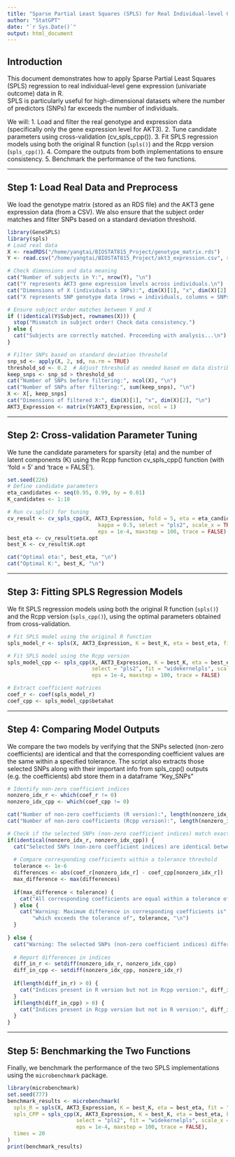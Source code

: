 ```yaml
---
title: "Sparse Partial Least Squares (SPLS) for Real Individual-level Gene Expression (Univariate Outcome) Data Analysis"
author: "StatGPT"
date: "`r Sys.Date()`"
output: html_document
---
```


## Introduction

This document demonstrates how to apply Sparse Partial Least Squares (SPLS) regression to real individual-level gene expression (univariate outcome) data in R.\
SPLS is particularly useful for high-dimensional datasets where the number of predictors (SNPs) far exceeds the number of individuals.

We will: 1. Load and filter the real genotype and expression data (specifically only the gene expression level for AKT3). 2. Tune candidate parameters using cross-validation (cv_spls_cpp()). 3. Fit SPLS regression models using both the original R function (`spls()`) and the Rcpp version (`spls_cpp()`). 4. Compare the outputs from both implementations to ensure consistency. 5. Benchmark the performance of the two functions.

------------------------------------------------------------------------

## Step 1: Load Real Data and Preprocess

We load the genotype matrix (stored as an RDS file) and the AKT3 gene expression data (from a CSV). We also ensure that the subject order matches and filter SNPs based on a standard deviation threshold.

```r
library(GeneSPLS)
library(spls)
# Load real data
X <- readRDS("/home/yangtai/BIOSTAT815_Project/genotype_matrix.rds")
Y <- read.csv("/home/yangtai/BIOSTAT815_Project/akt3_expression.csv", stringsAsFactors = FALSE)

# Check dimensions and data meaning
cat("Number of subjects in Y:", nrow(Y), "\n")
cat("Y represents AKT3 gene expression levels across individuals.\n")
cat("Dimensions of X (individuals x SNPs):", dim(X)[1], "x", dim(X)[2], "\n")
cat("X represents SNP genotype data (rows = individuals, columns = SNPs).\n")

# Ensure subject order matches between Y and X
if (!identical(Y$Subject, rownames(X))) {
  stop("Mismatch in subject order! Check data consistency.")
} else {
  cat("Subjects are correctly matched. Proceeding with analysis...\n")
}

# Filter SNPs based on standard deviation threshold
snp_sd <- apply(X, 2, sd, na.rm = TRUE)
threshold_sd <- 0.2  # Adjust threshold as needed based on data distribution
keep_snps <- snp_sd > threshold_sd
cat("Number of SNPs before filtering:", ncol(X), "\n")
cat("Number of SNPs after filtering:", sum(keep_snps), "\n")
X <- X[, keep_snps]
cat("Dimensions of filtered X:", dim(X)[1], "x", dim(X)[2], "\n")
AKT3_Expression <- matrix(Y$AKT3_Expression, ncol = 1)
```

------------------------------------------------------------------------

## Step 2: Cross-validation Parameter Tuning

We tune the candidate parameters for sparsity (eta) and the number of latent components (K) using the Rcpp function cv_spls_cpp() function (with 'fold = 5' and 'trace = FALSE').

```r
set.seed(226)
# Define candidate parameters
eta_candidates <- seq(0.95, 0.99, by = 0.01)
K_candidates <- 1:10

# Run cv.spls() for tuning
cv_result <- cv_spls_cpp(X, AKT3_Expression, fold = 5, eta = eta_candidates, K = K_candidates,
                             kappa = 0.5, select = "pls2", scale_x = TRUE, scale_y = FALSE,
                             eps = 1e-4, maxstep = 100, trace = FALSE)
best_eta <- cv_result$eta.opt
best_K <- cv_result$K.opt

cat("Optimal eta:", best_eta, "\n")
cat("Optimal K:", best_K, "\n")
```

------------------------------------------------------------------------

## Step 3: Fitting SPLS Regression Models

We fit SPLS regression models using both the original R function (`spls()`) and the Rcpp version (`spls_cpp()`), using the optimal parameters obtained from cross-validation.

```r
# Fit SPLS model using the original R function
spls_model_r <- spls(X, AKT3_Expression, K = best_K, eta = best_eta, fit = "widekernelpls")

# Fit SPLS model using the Rcpp version
spls_model_cpp <- spls_cpp(X, AKT3_Expression, K = best_K, eta = best_eta, kappa = 0.5, 
                           select = "pls2", fit = "widekernelpls", scale_x = TRUE, scale_y = FALSE,
                           eps = 1e-4, maxstep = 100, trace = FALSE)

# Extract coefficient matrices
coef_r <- coef(spls_model_r)
coef_cpp <- spls_model_cpp$betahat
```

------------------------------------------------------------------------

## Step 4: Comparing Model Outputs

We compare the two models by verifying that the SNPs selected (non-zero coefficients) are identical and that the corresponding coefficient values are the same within a specified tolerance. The script also extracts those selected SNPs along with their important info from spls_cpp() outputs (e.g. the coefficients) abd store them in a dataframe "Key_SNPs"

```r
# Identify non-zero coefficient indices
nonzero_idx_r <- which(coef_r != 0)
nonzero_idx_cpp <- which(coef_cpp != 0)

cat("Number of non-zero coefficients (R version):", length(nonzero_idx_r), "\n")
cat("Number of non-zero coefficients (Rcpp version):", length(nonzero_idx_cpp), "\n")

# Check if the selected SNPs (non-zero coefficient indices) match exactly
if(identical(nonzero_idx_r, nonzero_idx_cpp)) {
  cat("Selected SNPs (non-zero coefficient indices) are identical between the two models.\n")
  
  # Compare corresponding coefficients within a tolerance threshold
  tolerance <- 1e-6
  differences <- abs(coef_r[nonzero_idx_r] - coef_cpp[nonzero_idx_r])
  max_difference <- max(differences)
  
  if(max_difference < tolerance) {
    cat("All corresponding coefficients are equal within a tolerance of", tolerance, "\n")
  } else {
    cat("Warning: Maximum difference in corresponding coefficients is", max_difference,
        "which exceeds the tolerance of", tolerance, "\n")
  }
  
} else {
  cat("Warning: The selected SNPs (non-zero coefficient indices) differ between the two models.\n")
  
  # Report differences in indices
  diff_in_r <- setdiff(nonzero_idx_r, nonzero_idx_cpp)
  diff_in_cpp <- setdiff(nonzero_idx_cpp, nonzero_idx_r)
  
  if(length(diff_in_r) > 0) {
    cat("Indices present in R version but not in Rcpp version:", diff_in_r, "\n")
  }
  if(length(diff_in_cpp) > 0) {
    cat("Indices present in Rcpp version but not in R version:", diff_in_cpp, "\n")
  }
}

```

------------------------------------------------------------------------

## Step 5: Benchmarking the Two Functions

Finally, we benchmark the performance of the two SPLS implementations using the `microbenchmark` package.

```r
library(microbenchmark)
set.seed(777)
benchmark_results <- microbenchmark(
  spls_R = spls(X, AKT3_Expression, K = best_K, eta = best_eta, fit = "widekernelpls"),
  spls_CPP = spls_cpp(X, AKT3_Expression, K = best_K, eta = best_eta, kappa = 0.5, 
                      select = "pls2", fit = "widekernelpls", scale_x = TRUE, scale_y = FALSE,
                      eps = 1e-4, maxstep = 100, trace = FALSE),
  times = 20
)
print(benchmark_results)
```
